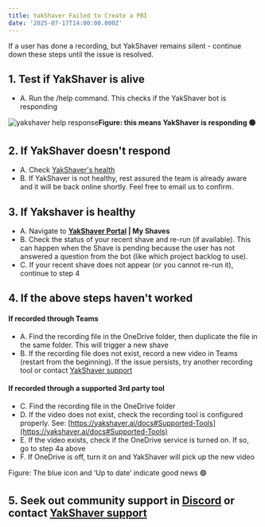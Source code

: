 ```yaml
---
title: YakShaver Failed to Create a PBI
date: '2025-07-17T14:00:00.000Z'
---
```


If a user has done a recording, but YakShaver remains silent - continue down these steps until the issue is resolved.

## 1. Test if YakShaver is alive

* A. Run the /help command. This checks if the YakShaver bot is responding

![yakshaver help response](/YakShaver/Docs/yakshaver-help.jpg)**Figure: this means YakShaver is responding 🟢**

## 2. If YakShaver doesn't respond

* A. Check [YakShaver's health](https://api.yakshaver.ai/health)
* B. If YakShaver is not healthy, rest assured the team is already aware and it will be back online shortly. Feel free to email us to confirm.

## 3. If Yakshaver is healthy

* A. Navigate to **[YakShaver Portal](https://portal.yakshaver.ai) | My Shaves**
* B. Check the status of your recent shave and re-run (if available).
  This can happen when the Shave is pending because the user has not answered a question from the bot (like which project backlog to use).
* C. If your recent shave does not appear (or you cannot re-run it), continue to step 4

## 4. If the above steps haven't worked

#### If recorded through Teams

* A. Find the recording file in the OneDrive folder, then duplicate the file in the same folder. This will trigger a new shave
* B. If the recording file does not exist, record a new video in Teams (restart from the beginning). If the issue persists, try another recording tool or contact [YakShaver support](https://yakshaver.ai/docs/support)

#### If recorded through a supported 3rd party tool

* C. Find the recording file in the OneDrive folder
* D. If the video does not exist, check the recording tool is configured properly. See: [https://yakshaver.ai/docs#Supported-Tools](https://yakshaver.ai/docs#Supported-Tools)
* E. If the video exists, check if the OneDrive service is turned on. If so, go to step 4a above
* F. If OneDrive is off, turn it on and YakShaver will pick up the new video

Figure: The blue icon and ‘Up to date’ indicate good news 🟢

## 5. Seek out community support in [Discord](https://discord.gg/Jp9dyxKFjR) or contact [YakShaver support](https://yakshaver.ai/docs/support)
